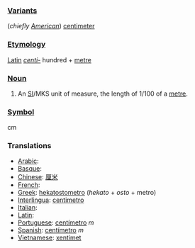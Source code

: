 === [[Variant]]s ===
(''chiefly [[w:American English|American]]'') [[centimeter]]

=== [[Etymology]] ===
[[Latin]] ''[[centi-]]'' hundred + [[metre]]

=== [[Noun]] ===
#An [[SI#Abbreviation|SI]]/MKS unit of measure, the length of 1/100 of a [[metre]].

=== [[Symbol]] ===
cm

=== Translations ===

*[[Arabic]]:
*[[Basque]]:
*[[Chinese]]: [[厘米]]
*[[French]]:
*[[Greek]]: [[hekatostometro]] (''hekato'' + ''osto'' + metro)
*[[Interlingua]]: [[centimetro]]
*[[Italian]]:
*[[Latin]]:
*[[Portuguese]]: [[centímetro]] ''m''
*[[Spanish]]: [[centímetro]] ''m''
*[[Vietnamese]]: [[xentimet]]